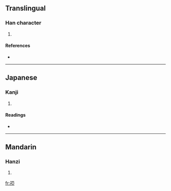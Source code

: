==Translingual==

===Han character===
{{Han char|rn=39|rad=子|as=08|sn=11|four=1141<sub>7</sub>|canj=弓木一中一 (NDMLM)}}

# {{defn|Han|sort=子08}}

====References====
* {{Han ref|kx=0280.110|dkj=06996|dj=0549.040|hdz=21016.110|uh=5B72|ud=23410|bh=D4EF|bd=54511}}

----

==Japanese==

===Kanji===
{{ja-kanji|grade=|rs=子08}}

# {{defn|Japanese|sort=子08}}

====Readings====
* {{ja-readings|on=[[あ]] (a)|kun=[[あかご]] (akago)}}

----

==Mandarin==

===Hanzi===
{{cmn-hanzi|pin=[[yā]] ([[ya1]]), [[zì]] ([[zi4]])|wg=ya<sup>1</sup>, tzu<sup>4</sup>}}

# {{defn|Mandarin|sort=子08}}

[[fr:孲]]